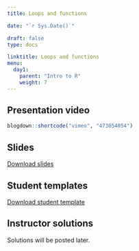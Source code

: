 ---
title: Loops and functions 

date: "`r Sys.Date()`"

draft: false
type: docs

linktitle: Loops and functions
menu:
  day1:
    parent: "Intro to R"
    weight: 7
---

## Presentation video

```{r, echo=F}
blogdown::shortcode("vimeo", "473054054")
```

## Slides

[Download slides](../../../Course_Modularization/Intro to R/Slides/05_loops_function_slides.pptx)

## Student templates

[Download student template](../../../Course_Modularization/Intro to R/Worksheets/Student Templates/05_loops_and_functions_template.Rmd)

## Instructor solutions

Solutions will be posted later.

<!-- [Download instructor solutions](../../../Course_Modularization/Intro to R/Worksheets/Solutions/05_loops_and_functions_solutions.Rmd) -->

